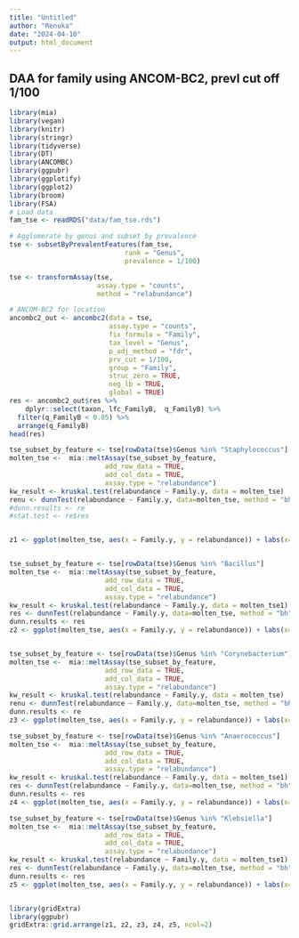 ```yaml
---
title: "Untitled"
author: "Renuka"
date: "2024-04-10"
output: html_document
---
```



## DAA for family using ANCOM-BC2, prevl cut off 1/100

```r
library(mia)
library(vegan)
library(knitr)
library(stringr)
library(tidyverse)
library(DT)
library(ANCOMBC)
library(ggpubr)
library(ggplotify)
library(ggplot2)
library(broom)
library(FSA)
# Load data
fam_tse <- readRDS("data/fam_tse.rds")

# Agglomerate by genus and subset by prevalence
tse <- subsetByPrevalentFeatures(fam_tse,
                             rank = "Genus",
                             prevalence = 1/100)

tse <- transformAssay(tse,
                      assay.type = "counts",
                      method = "relabundance")

# ANCOM-BC2 for location
ancombc2_out <- ancombc2(data = tse,
                         assay.type = "counts",
                         fix_formula = "Family",
                         tax_level = "Genus",
                         p_adj_method = "fdr",
                         prv_cut = 1/100,
                         group = "Family",
                         struc_zero = TRUE,
                         neg_lb = TRUE,
                         global = TRUE)
res <- ancombc2_out$res %>%
    dplyr::select(taxon, lfc_FamilyB,  q_FamilyB) %>%
  filter(q_FamilyB < 0.05) %>%
  arrange(q_FamilyB)
head(res)

tse_subset_by_feature <- tse[rowData(tse)$Genus %in% "Staphylococcus"]
molten_tse <-  mia::meltAssay(tse_subset_by_feature,
                        add_row_data = TRUE,
                        add_col_data = TRUE,
                        assay.type = "relabundance")
kw_result <- kruskal.test(relabundance ~ Family.y, data = molten_tse)
renu <- dunnTest(relabundance ~ Family.y, data=molten_tse, method = "bh", list= TRUE)
#dunn.results <- re
#stat.test <- re$res


z1 <- ggplot(molten_tse, aes(x = Family.y, y = relabundance)) + labs(x= "Family",  y = "Relative abundance (%)", title = "Staphylococcus") + geom_boxplot(outlier.shape = NA) + geom_jitter(width = 0, size = 1.5) + theme_bw() +theme(plot.title = element_text(face = "italic"), text = element_text(size = 18), axis.text = element_text(size = 13), axis.title = element_text(size = 15)) + scale_y_continuous(label=scales::percent) + geom_bracket(xmin = "B", xmax= "H", y.position = 1.0,label = "0.05") + geom_bracket(xmin = "D", xmax= "H", y.position = 1.05 ,label = "0.04") + geom_bracket(xmin = "E", xmax= "H", y.position = 1.1, label = "0.02") + geom_bracket(xmin = "E", xmax= "I", y.position = 1.15, label = "0.05") 


tse_subset_by_feature <- tse[rowData(tse)$Genus %in% "Bacillus"]
molten_tse <-  mia::meltAssay(tse_subset_by_feature,
                        add_row_data = TRUE,
                        add_col_data = TRUE,
                        assay.type = "relabundance")
kw_result <- kruskal.test(relabundance ~ Family.y, data = molten_tse1)
res <- dunnTest(relabundance ~ Family.y, data=molten_tse, method = "bh", list= TRUE)
dunn.results <- res
z2 <- ggplot(molten_tse, aes(x = Family.y, y = relabundance)) + labs(x= "Family",  y = "Relative abundance (%)", title = "Bacillus") + geom_boxplot(outlier.shape = NA) + geom_jitter(width = 0, size = 1.5) + theme_bw() +theme(plot.title = element_text(face = "italic"), text = element_text(size = 18), axis.text = element_text(size = 13), axis.title = element_text(size = 15)) + scale_y_continuous(label=scales::percent) + geom_bracket(xmin = "A", xmax= "C", y.position = 0.82,label = "0.02") + geom_bracket(xmin = "C", xmax= "E", y.position = 0.86 ,label = "0.01") + geom_bracket(xmin = "A", xmax= "F", y.position = 0.92, label = "0.01") + geom_bracket(xmin = "E", xmax= "F", y.position = 0.95, label = "0.01") + geom_bracket(xmin = "E", xmax= "I", y.position = 0.98, label = "0.02")+ geom_bracket(xmin = "C", xmax= "K", y.position = 1.0, label = "0.01")+ geom_bracket(xmin = "F", xmax= "K", y.position = 1.03, label = "0.02")+ geom_bracket(xmin = "A", xmax= "L", y.position = 1.05, label = "0.04")+ geom_bracket(xmin = "E", xmax= "L", y.position = 1.08, label = "0.01")+ geom_bracket(xmin = "A", xmax= "N", y.position = 1.11, label = "0.01")+ geom_bracket(xmin = "E", xmax= "N", y.position = 1.14, label = "0.006")+ geom_bracket(xmin = "K", xmax= "N", y.position = 1.17, label = "0.01") + geom_bracket(xmin = "E", xmax= "O", y.position = 1.20, label = "0.01")


tse_subset_by_feature <- tse[rowData(tse)$Genus %in% "Corynebacterium"]
molten_tse <-  mia::meltAssay(tse_subset_by_feature,
                        add_row_data = TRUE,
                        add_col_data = TRUE,
                        assay.type = "relabundance")
kw_result <- kruskal.test(relabundance ~ Family.y, data = molten_tse)
renu <- dunnTest(relabundance ~ Family.y, data=molten_tse, method = "bh", list= TRUE)
dunn.results <- re
z3 <- ggplot(molten_tse, aes(x = Family.y, y = relabundance)) + labs(x= "Family",  y = "Relative abundance (%)", title = "Corynebacterium") + geom_boxplot(outlier.shape = NA) + geom_jitter(width = 0, size = 1.5) + theme_bw() +theme(plot.title = element_text(face = "italic"), text = element_text(size = 18), axis.text = element_text(size = 13), axis.title = element_text(size = 15)) + scale_y_continuous(label=scales::percent) + geom_bracket(xmin = "A", xmax= "C", y.position = 1.0,label = "0.02") + geom_bracket(xmin = "C", xmax= "E", y.position = 1.1 ,label = "0.01") + geom_bracket(xmin = "A", xmax= "F", y.position = 1.0, label = "0.01") + geom_bracket(xmin = "E", xmax= "F", y.position = 1.0, label = "0.01") + geom_bracket(xmin = "E", xmax= "I", y.position = 1.02, label = "0.02")+ geom_bracket(xmin = "C", xmax= "K", y.position = 1.05, label = "0.01")+ geom_bracket(xmin = "E", xmax= "L", y.position = 1.03, label = "0.01")+ geom_bracket(xmin = "A", xmax= "N", y.position = 1.08, label = "0.01")+ geom_bracket(xmin = "E", xmax= "N", y.position = 1.12, label = "0.006")+ geom_bracket(xmin = "K", xmax= "N", y.position = 1.15, label = "0.01")+ geom_bracket(xmin = "A", xmax= "O", y.position = 1.17, label = "0.06")+ geom_bracket(xmin = "E", xmax= "O", y.position = 1.17, label = "0.01")

tse_subset_by_feature <- tse[rowData(tse)$Genus %in% "Anaerococcus"]
molten_tse <-  mia::meltAssay(tse_subset_by_feature,
                        add_row_data = TRUE,
                        add_col_data = TRUE,
                        assay.type = "relabundance")
kw_result <- kruskal.test(relabundance ~ Family.y, data = molten_tse1)
res <- dunnTest(relabundance ~ Family.y, data=molten_tse, method = "bh", list= TRUE)
dunn.results <- res
z4 <- ggplot(molten_tse, aes(x = Family.y, y = relabundance)) + labs(x= "Family",  y = "Relative abundance (%)", title = "Anaerococcus") + geom_boxplot(outlier.shape = NA) + geom_jitter(width = 0, size = 1.5) + theme_bw() +theme(plot.title = element_text(face = "italic"), text = element_text(size = 18), axis.text = element_text(size = 13), axis.title = element_text(size = 15)) + scale_y_continuous(label=scales::percent) + geom_bracket(xmin = "B", xmax= "C", y.position = 0.40,label = "0.05") + geom_bracket(xmin = "B", xmax= "D", y.position = 0.45 ,label = "0.01") + geom_bracket(xmin = "B", xmax= "E", y.position = 0.50, label = "0.01") + geom_bracket(xmin = "B", xmax= "F", y.position = 0.55, label = "0.02") + geom_bracket(xmin = "B", xmax= "H", y.position = 0.60, label = "0.02")+ geom_bracket(xmin = "E", xmax= "L", y.position = 0.65, label = "0.05")+ geom_bracket(xmin = "D", xmax= "M", y.position = 0.70, label = "0.02")+ geom_bracket(xmin = "E", xmax= "M", y.position = 0.75, label = "0.03")+ geom_bracket(xmin = "F", xmax= "M", y.position = 0.80, label = "0.05")

tse_subset_by_feature <- tse[rowData(tse)$Genus %in% "Klebsiella"]
molten_tse <-  mia::meltAssay(tse_subset_by_feature,
                        add_row_data = TRUE,
                        add_col_data = TRUE,
                        assay.type = "relabundance")
kw_result <- kruskal.test(relabundance ~ Family.y, data = molten_tse1)
res <- dunnTest(relabundance ~ Family.y, data=molten_tse, method = "bh", list= TRUE)
dunn.results <- res
z5 <- ggplot(molten_tse, aes(x = Family.y, y = relabundance)) + labs(x= "Family",  y = "Relative abundance (%)", title = "Klebsiella") + geom_boxplot(outlier.shape = NA) + geom_jitter(width = 0, size = 1.5) + theme_bw() +theme(plot.title = element_text(face = "italic"), text = element_text(size = 18), axis.text = element_text(size = 13), axis.title = element_text(size = 15)) + scale_y_continuous(label=scales::percent) + geom_bracket(xmin = "A", xmax= "B", y.position = 0.75,label = "0.05")


library(gridExtra)
library(ggpubr)
gridExtra::grid.arrange(z1, z2, z3, z4, z5, ncol=2)
```